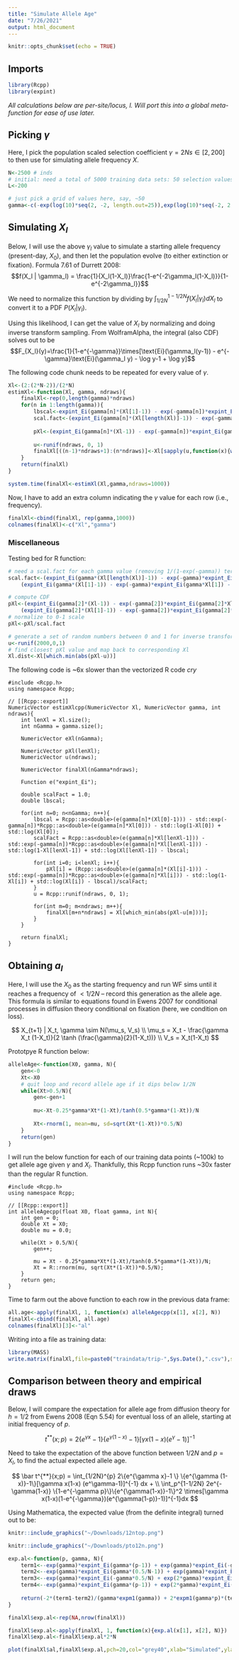 ```yaml
---
title: "Simulate Allele Age"
date: "7/26/2021"
output: html_document
---
```


```r
knitr::opts_chunk$set(echo = TRUE)
```

## Imports

```r
library(Rcpp)
library(expint)
```

*All calculations below are per-site/locus, $l$. Will port this into a global meta-function for ease of use later.* 

## Picking $\gamma$

Here, I pick the population scaled selection coefficient $\gamma = 2Ns \in [2, 200]$ to then use for simulating allele frequency $X$. 

```r
N<-2500 # inds
# initial: need a total of 5000 training data sets: 50 selection values on either side + 0 with 100 instances of allele frequencies
L<-200 

# just pick a grid of values here, say, ~50
gamma<-c(-exp(log(10)*seq(2, -2, length.out=25)),exp(log(10)*seq(-2, 2, length.out=25)))
```

## Simulating $X_l$

Below, I will use the above $\gamma_l$ value to simulate a starting allele frequency (present-day, $X_0$), and then let the population evolve (to either extinction or fixation). Formula 7.61 of Durrett 2008: $$f(X_l | \gamma_l) = \frac{1}{X_l(1-X_l)}\frac{1-e^{-2\gamma_l(1-X_l)}}{1-e^{-2\gamma_l}}$$

We need to normalize this function by dividing by $\int_{1/2N}^{1-1/2N} f(X_l | \gamma_l) dX_l$ to convert it to a PDF $P(X_l | \gamma_l)$. 

Using this likelihood, I can get the value of $X_l$ by normalizing and doing inverse transform sampling. From WolframAlpha, the integral (also CDF) solves out to be $$F_{X_l}(y)=\frac{1}{1-e^{-\gamma}}\times[\text{Ei}(\gamma_l(y-1)) - e^{-\gamma}\text{Ei}(\gamma_l y) - \log y-1 + \log y]$$

The following code chunk needs to be repeated for every value of $\gamma$. 

```r
Xl<-(2:(2*N-2))/(2*N)
estimXl<-function(Xl, gamma, ndraws){
    finalXl<-rep(0,length(gamma)*ndraws)
    for(n in 1:length(gamma)){
        lbscal<-expint_Ei(gamma[n]*(Xl[1]-1)) - exp(-gamma[n])*expint_Ei(gamma[n]*Xl[1]) - log(1-Xl[1]) + log(Xl[1])
        scal.fact<-(expint_Ei(gamma[n]*(Xl[length(Xl)]-1)) - exp(-gamma[n])*expint_Ei(gamma[n]*Xl[length(Xl)]) - log(1-Xl[length(Xl)]) + log(Xl[length(Xl)])) - lbscal
        
        pXl<-(expint_Ei(gamma[n]*(Xl-1)) - exp(-gamma[n])*expint_Ei(gamma[n]*Xl) - log(1-Xl) + log(Xl) - lbscal)/scal.fact
        
        u<-runif(ndraws, 0, 1)
        finalXl[((n-1)*ndraws+1):(n*ndraws)]<-Xl[sapply(u,function(x){which.min(abs(pXl-x))})]
    }
    return(finalXl)
}

system.time(finalXl<-estimXl(Xl,gamma,ndraws=1000))
```

Now, I have to add an extra column indicating the $\gamma$ value for each row (i.e., frequency). 

```r
finalXl<-cbind(finalXl, rep(gamma,1000))
colnames(finalXl)<-c("Xl","gamma")
```

### Miscellaneous

Testing bed for R function: 

```r
# need a scal.fact for each gamma value (removing 1/(1-exp(-gamma)) term since it cancels)
scal.fact<-(expint_Ei(gamma*(Xl[length(Xl)]-1)) - exp(-gamma)*expint_Ei(gamma*Xl[length(Xl)]) - log(1-Xl[length(Xl)]) + log(Xl[length(Xl)])) -
    (expint_Ei(gamma*(Xl[1]-1)) - exp(-gamma)*expint_Ei(gamma*Xl[1]) - log(1-Xl[1]) + log(Xl[1]))

# compute CDF 
pXl<-(expint_Ei(gamma[2]*(Xl-1)) - exp(-gamma[2])*expint_Ei(gamma[2]*Xl) - log(1-Xl) + log(Xl)) -
    (expint_Ei(gamma[2]*(Xl[1]-1)) - exp(-gamma[2])*expint_Ei(gamma[2]*Xl[1]) - log(1-Xl[1]) + log(Xl[1]))
# normalize to 0-1 scale
pXl<-pXl/scal.fact

# generate a set of random numbers between 0 and 1 for inverse transform sampling
u<-runif(2000,0,1)
# find closest pXl value and map back to corresponding Xl
Xl.dist<-Xl[which.min(abs(pXl-u))]
```

The following code is ~6x slower than the vectorized R code *cry*

```Rcpp
#include <Rcpp.h>
using namespace Rcpp;

// [[Rcpp::export]]
NumericVector estimXlcpp(NumericVector Xl, NumericVector gamma, int ndraws){
    int lenXl = Xl.size();
    int nGamma = gamma.size();
    
    NumericVector eXl(nGamma);
    
    NumericVector pXl(lenXl);
    NumericVector u(ndraws);
    
    NumericVector finalXl(nGamma*ndraws);
    
    Function e("expint_Ei");
    
    double scalFact = 1.0;
    double lbscal;
    
    for(int n=0; n<nGamma; n++){
        lbscal = Rcpp::as<double>(e(gamma[n]*(Xl[0]-1))) - std::exp(-gamma[n])*Rcpp::as<double>(e(gamma[n]*Xl[0])) - std::log(1-Xl[0]) + std::log(Xl[0]);
        scalFact = Rcpp::as<double>(e(gamma[n]*Xl[lenXl-1])) - std::exp(-gamma[n])*Rcpp::as<double>(e(gamma[n]*Xl[lenXl-1])) - std::log(1-Xl[lenXl-1]) + std::log(Xl[lenXl-1]) - lbscal;
    
        for(int i=0; i<lenXl; i++){
            pXl[i] = (Rcpp::as<double>(e(gamma[n]*(Xl[i]-1))) - std::exp(-gamma[n])*Rcpp::as<double>(e(gamma[n]*Xl[i])) - std::log(1-Xl[i]) + std::log(Xl[i]) - lbscal)/scalFact;
        }
        u = Rcpp::runif(ndraws, 0, 1);
        
        for(int m=0; m<ndraws; m++){
            finalXl[m+n*ndraws] = Xl[which_min(abs(pXl-u[m]))];
        }
    }
    
    return finalXl;
}
```

## Obtaining $a_l$

Here, I will use the $X_0$ as the starting frequency and run WF sims until it reaches a frequency of $<1/2N$ -- record this generation as the allele age. This formula is similar to equations found in Ewens 2007 for conditional processes in diffusion theory conditional on fixation (here, we condition on loss). 

$$
X_{t+1} | X_t, \gamma \sim N(\mu_s, V_s) \\
\mu_s = X_t - \frac{\gamma X_t (1-X_t)}{2 \tanh (\frac{\gamma}{2}(1-X_t))} \\
V_s = X_t(1-X_t)
$$

Prototpye R function below: 

```r
alleleAge<-function(X0, gamma, N){
    gen<-0
    Xt<-X0
    # quit loop and record allele age if it dips below 1/2N
    while(Xt>0.5/N){
        gen<-gen+1
        
        mu<-Xt-0.25*gamma*Xt*(1-Xt)/tanh(0.5*gamma*(1-Xt))/N
        
        Xt<-rnorm(1, mean=mu, sd=sqrt(Xt*(1-Xt))*0.5/N)
    }
    return(gen)
}
```

I will run the below function for each of our training data points (~100k) to get allele age given $\gamma$ and $X_l$. Thankfully, this Rcpp function runs ~30x faster than the regular R function. 

```Rcpp
#include <Rcpp.h>
using namespace Rcpp;

// [[Rcpp::export]]
int alleleAgecpp(float X0, float gamma, int N){
    int gen = 0;
    double Xt = X0;
    double mu = 0.0;
    
    while(Xt > 0.5/N){
        gen++;
        
        mu = Xt - 0.25*gamma*Xt*(1-Xt)/tanh(0.5*gamma*(1-Xt))/N;
        Xt = R::rnorm(mu, sqrt(Xt*(1-Xt))*0.5/N);
    }
    return gen;
}
```

Time to farm out the above function to each row in the previous data frame:

```r
all.age<-apply(finalXl, 1, function(x) alleleAgecpp(x[1], x[2], N))
finalXl<-cbind(finalXl, all.age)
colnames(finalXl)[3]<-"al"
```

Writing into a file as training data:

```r
library(MASS)
write.matrix(finalXl,file=paste0("traindata/trip-",Sys.Date(),".csv"),sep=",")
```

## Comparison between theory and empirical draws

Below, I will compare the expectation for allele age from diffusion theory for $h=1/2$ from Ewens 2008 (Eqn 5.54) for eventual loss of an allele, starting at initial frequency of $p$. 

$$
t^{**}(x;p) = 2\{e^{\gamma x}-1 \} \{e^{\gamma (1-x)}-1\}[\gamma x(1-x) (e^\gamma-1)]^{-1}
$$

Need to take the expectation of the above function between $1/2N$ and $p=X_l$, to find the actual expected allele age. 

$$
\bar t^{**}(x;p) = \int_{1/2N}^{p} 2\{e^{\gamma x}-1 \} \{e^{\gamma (1-x)}-1\}[\gamma x(1-x) (e^\gamma-1)]^{-1} dx + \\ \int_p^{1-1/2N} 2e^{-\gamma(1-x)} \{1-e^{-\gamma p}\}\{e^{\gamma(1-x)}-1\}^2 \times[\gamma x(1-x)(1-e^{-\gamma})(e^{\gamma(1-p)}-1)]^{-1}dx
$$

Using Mathematica, the expected value (from the definite integral) turned out to be: 
```r
knitr::include_graphics("~/Downloads/12ntop.png")
```

```r
knitr::include_graphics("~/Downloads/pto12n.png")
```


```r
exp.al<-function(p, gamma, N){
    term1<--exp(gamma)*expint_Ei(gamma*(p-1)) + exp(gamma)*expint_Ei(-gamma*p) + expint_Ei(gamma*p) - expint_Ei(gamma*(1-p)) + (1+exp(gamma))*(log(1-p)-log(p))
    term2<--exp(gamma)*expint_Ei(gamma*(0.5/N-1)) + exp(gamma)*expint_Ei(-gamma*0.5/N) + expint_Ei(gamma*0.5/N) - expint_Ei(gamma*(1-0.5/N)) + (1+exp(gamma))*(log(1-0.5/N)-log(0.5/N))
    term3<--exp(gamma)*expint_Ei(-gamma*0.5/N) + exp(2*gamma)*expint_Ei(-gamma*(N-0.5)/N) + expint_Ei(gamma*(N-0.5)/N) - exp(gamma)*expint_Ei(gamma*0.5/N) + 2*exp(gamma)*(log(0.5/N)-log((N-0.5)/N))
    term4<--exp(gamma)*expint_Ei(gamma*(p-1)) + exp(2*gamma)*expint_Ei(-gamma*p) + expint_Ei(gamma*p) - exp(gamma)*expint_Ei(gamma*(1-p)) + 2*exp(gamma)*(log(1-p)-log(p))
    
    return(-2*(term1-term2)/(gamma*expm1(gamma)) + 2*expm1(gamma*p)*(term3-term4)/(gamma*expm1(gamma)*(exp(gamma)-exp(gamma*p))))
}

finalXl$exp.al<-rep(NA,nrow(finalXl))

finalXl$exp.al<-apply(finalXl, 1, function(x){exp.al(x[1], x[2], N)})
finalXl$exp.al<-finalXl$exp.al*2*N

plot(finalXl$al,finalXl$exp.al,pch=20,col="grey40",xlab="Simulated",ylab="Expected",main="Allele age")
```